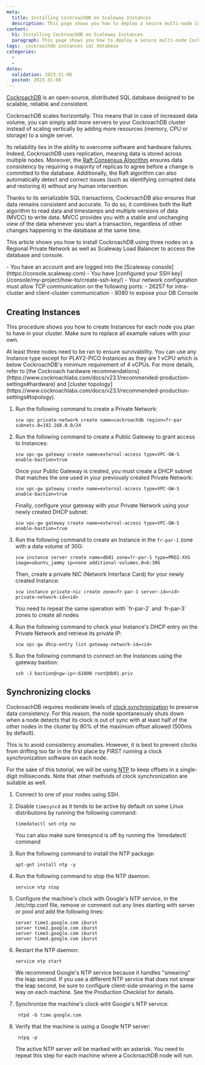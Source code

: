 ```yaml
---
meta:
  title: Installing CockroachDB on Scaleway Instances
  description: This page shows you how to deploy a secure multi-node CockroachDB cluster on Scaleway, using the Scaleway managed load balancing service to distribute client traffic.
content:
  h1: Installing CockroachDB on Scaleway Instances
  paragraph: This page shows you how to deploy a secure multi-node CockroachDB cluster on Scaleway, using the Scaleway managed load balancing service to distribute client traffic.
tags:  cockroachdb instances sql database
categories:
  - 
  - 
dates:
  validation: 2023-31-08
  posted: 2023-31-08
---
```


[CockroachDB](https://www.cockroachlabs.com/docs/v23.1/frequently-asked-questions) is an open-source, distributed SQL database designed to be scalable, reliable and consistent.

CockroachDB scales horizontally. This means that in case of increased data volume, you can simply add more servers to your CockroachDB cluster instead of scaling vertically by adding more resources (memory, CPU or storage) to a single server.

Its reliability lies in the ability to overcome software and hardware failures. Indeed, CockroachDB uses replication, meaning data is stored across multiple nodes. Moreover, the [Raft Consensus Algorithm](https://raft.github.io/) ensures data consistency by requiring a majority of replicas to agree before a change is committed to the database. Additionally, the Raft algorithm can also automatically detect and correct issues (such as identifying corrupted data and restoring it) without any human intervention. 

Thanks to its serializable SQL transactions, CockroachDB also ensures that data remains consistent and accurate. To do so, it combines both the Raft algorithm to read data and timestamps and multiple versions of data (MVCC) to write data. MVCC provides you with a stable and unchanging view of the data whenever you start a transaction, regardless of other changes happening in the database at the same time.

This article shows you how to install CockroachDB using three nodes on a Regional Private Network as well as Scaleway Load Balancer to access the database and console.

<Macro id="iam-requirements" />
 
<Message type="requirement">
  - You have an account and are logged into the [Scaleway console](https://console.scaleway.com)
  - You have [configured your SSH key](/console/my-project/how-to/create-ssh-key/) 
  - Your network configuration must allow TCP communication on the following ports:
    - 26257 for intra-cluster and client-cluster communication
    - 8080 to expose your DB Console
</Message>

## Creating Instances

This procedure shows you how to create Instances for each node you plan to have in your cluster. Make sure to replace all example values with your own. 

<Message type="important">
  At least three nodes need to be ran to ensure survivability. You can use any Instance type except for PLAY2-PICO Instances as they are 1 vCPU which is below CockroachDB's minimum requirement of 4 vCPUs. For more details, refer to [the Cockroach hardware recommendations](https://www.cockroachlabs.com/docs/v23.1/recommended-production-settings#hardware) and [cluster topology](https://www.cockroachlabs.com/docs/v23.1/recommended-production-settings#topology).
</Message>

1. Run the following command to create a Private Network: 
    ```
    scw vpc private-network create name=cockroachdb region=fr-par subnets.0=192.168.0.0/24
    ```

2. Run the following command to create a Public Gateway to grant access to Instances: 
    ```
    scw vpc-gw gateway create name=external-access type=VPC-GW-S enable-bastion=true
    ```
  
    Once your Public Gateway is created, you must create a DHCP subnet that matches the one used in your previously created Private Network: 
    ```
    scw vpc-gw gateway create name=external-access type=VPC-GW-S enable-bastion=true
    ```

    Finally, configure your gateway with your Private Network using your newly created DHCP subnet: 
    ```
    scw vpc-gw gateway create name=external-access type=VPC-GW-S enable-bastion=true
    ```

3. Run the following command to create an Instance in the `fr-par-1` zone with a data volume of 30G: 
    ```
    scw instance server create name=db01 zone=fr-par-1 type=PRO2-XXS image=ubuntu_jammy ip=none additional-volumes.0=b:30G
    ```

    Then, create a private NIC (Network Interface Card) for your newly created Instance: 
    ```
    scw instance private-nic create zone=fr-par-1 server-id=<id> private-network-id=<id>
    ```

    <Message type="important">
      You need to repeat the same operation with `fr-par-2` and `fr-par-3` zones to create all nodes
    </Message>

4. Run the following command to check your Instance's DHCP entry on the Private Network and retrieve its private IP:
    ```
    scw vpc-gw dhcp-entry list gateway-network-id=<id>
    ```

5. Run the following command to connect on the Instances using the gateway bastion: 
    ```
    ssh -J bastion@<gw-ip>:61000 root@db01.priv
    ```

## Synchronizing clocks 

CockroachDB requires moderate levels of [clock synchronization](https://www.cockroachlabs.com/docs/v23.1/recommended-production-settings#clock-synchronization) to preserve data consistency. For this reason, the node spontaneously shuts down when a node detects that its clock is out of sync with at least half of the other nodes in the cluster by 80% of the maximum offset allowed (500ms by default). 

This is to avoid consistency anomalies. However, it is best to prevent clocks from drifting too far in the first place by FIRST running a clock synchronization software on each node.

For the sake of this tutorial, we will be using [NTP](https://www.ntp.org/documentation/4.2.8-series/) to keep offsets in a single-digit milliseconds. Note that other methods of clock synchronization are suitable as well.

1. Connect to one of your nodes using SSH.

2. Disable `timesyncd` as it tends to be active by default on some Linux distributions by running the following command:
    ```
    timedatectl set-ntp no
    ```

    <Message type="note">
        You can also make sure timesyncd is off by running the `timedatectl` command
    </Message>

3. Run the following command to install the NTP package:
    ```
    apt-get install ntp -y
    ```

4. Run the following command to stop the NTP daemon: 
    ```
    service ntp stop
    ```

5. Configure  the machine's clock with Google's NTP service, in the /etc/ntp.conf file, remove or comment out any lines starting with server or pool and add the following lines:
    ```
    server time1.google.com iburst
    server time2.google.com iburst
    server time3.google.com iburst
    server time4.google.com iburst
    ```

6. Restart the NTP daemon: 
    ```
    service ntp start
    ```
    <Message type="important">
      We recommend Google's NTP service because it handles "smearing" the leap second. If you use a different NTP service that does not smear the leap second, be sure to configure client-side smearing in the same way on each machine. See the Production Checklist for details.
    </Message>

7. Synchronize the machine's clock wiht Google's NTP service: 
    ```
     ntpd -b time.google.com
    ```

8. Verify that the machine is using a Google NTP server:
    ```
     ntpq -p
    ```
      <Message type="note">
      The active NTP server will be marked with an asterisk.
      </Message>

      <Message type="important">
        You need to repeat this step for each machine where a CockroachDB node will run.
      </Message>





